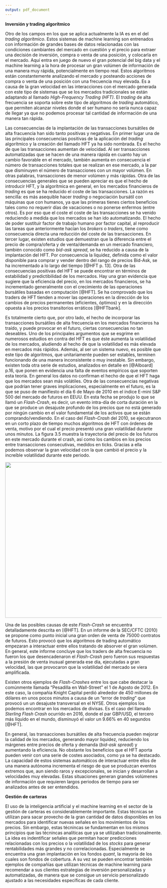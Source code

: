 ---
output: pdf_document
---


**Inversión y trading algorítmico**

\noindent
Otro de los campos en los que se aplica actualmente la IA es en el del *trading algorítmico*. Estos sistemas de machine learning son entrenados con información de grandes bases de datos relacionadas con las condiciones cambiantes del mercado en cuestión y el precio para extraer una decisión de inversión, compra o venta de una posición, y colocarla en el mercado. Aquí entra en juego de nuevo el gran potencial del big data y el machine learning a la hora de procesar un gran volúmen de información de una manera muy rápida, potencialmente en tiempo real. Estos algoritmos están constantemente analizando el mercado y posteando acciones de compra o venta de una posición con una frecuencia muy elevada. Es a causa de la gran velocidad en las interacciones con el mercado generada con este tipo de sistemas que se los mercados tradicionales se están adaptando al llamado *High-Frequency Trading (HFT)*. El *trading* de alta frecuencia se soporta sobre este tipo de algoritmos de *trading* automático, que permiten alcanzar niveles donde el ser humano no sería nunca capaz de llegar ya que no podemos procesar tal cantidad de información de una manera tan rápida.

\setlength\parskip{5ex}
\noindent
Las consecuencias de la implantación de las transacciones bursátiles de alta fracuencia han sido tanto positivas y negativas. En primer lugar una de las principales consecuencias positivas de la aplicación del *trading* algorítmico y la creación del llamado HFT ya ha sido nombrada. Es el hecho de que las transacciones aumentan de velocidad. Al ser transacciones automatizadas que se hacen de una manera rápida en cuanto hay un cambio favorable en el mercado, también aumenta en consecuencia el número de transacciones totales que se realizan en ese mercado, a la par que disminuyen el número de transacciones con un mayor volúmen. En otras palabras, transacciones de menor volúmen y más rápidas. Otra de las consecuencias generales que se pueden apreciar es que el hecho de introducir HFT, y la algorítmica en general, en los mercados financieros de *trading* es que se ha reducido el coste de las transacciones. La razón es sencilla: es más asequible hacer *trading* o negociación bursátil con máquinas que con humanos, ya que las primeras tienes ciertos beneficios tales como no requerir días de vacaciones o no ponerse enfermos (entre otros). Es por eso que el coste el coste de las transacciones se ha venido reduciendo a medida que los mercados se han ido automatizando. El hecho de poder sustituir factor de trabajo humano por factor capital, al reproducir las tareas que anteriormente hacían los *brokers* o *traders*, tiene como consecuencia directa una reducción del coste de las transacciones. En tercer lugar, existen estudios que demuestran que la diferencia entre el precio de compra/oferta y de venta/demanda en un mercado financiero, también conocido como *bid-ask spread*, se ha reducido a causa de la implantación del HFT. Por consecuencia la liquidez, definida como el valor disponible para comprar y vender dentro del rango de precios Bid-Ask, se ha incrementado a lo largo del tiempo [@HFT p. 13]. Otra de las consecuencias positivas del HFT se puede encontrar en términos de estabilidad y predictibilidad de los mercados. Hay una gran evidencia que sugiere que la eficiencia del precio, en los mercados financieros, se ha incrementado generalmente con el crecimiento de las operaciones bursátiles basadas en computación [@HFT]. Se ha comprovado que los traders de HFT tienden a mover las operaciones en la dirección de los cambios de precios permanentes (eficientes, óptimos) y en la dirección opuesta a los precios transitorios erráticos [@HFTbank].

\setlength\parskip{5ex}
\noindent
Es totalmente cierto que, por otro lado, el hecho de incorporar las transacciones bursátiles de alta frecuencia en los mercados financieros ha traído, y puede provocar en el futuro, ciertas consecuencias no tan deseables. Uno de los principales argumentos que se esgrime en numerosos estudios en contra del HFT es que éste aumenta la volatilidad de los mercados, aludiendo al hecho de que la volatilidad es más elevada en mercados más rápidos. Además, al ser un sistema nuevo, es posible que este tipo de algoritmos, que unitariamente pueden ser estables, terminen funcionando de una manera inconsistente o muy inestable. Sin embargo, existen toda otra serie de estudios, analizados en detalle en [@AIboard] p.16, que ponen en evidencia una falta de eventos empíricos que soporten esta teoría. En general los datos no confirman el hecho de que el HFT haga que los mercados sean más volátiles. Otra de las consecuencias negativas que podrían tener graves implicaciones, especialmente en el futuro, es la que se puso de manifiesto el día 6 de Mayo de 2010 en el índice E-mini S&P 500  del mercado de futuros en EEUU. En esta fecha se produjo lo que se llamó un *Flash-Crash*, es decir, un evento intra-día de corta duración en la que se produce un desajuste profundo de los precios que no está generado por ningún cambio en el valor fundamental de los activos que se están comprando/vendiendo. En el caso del *Flash-Crash* del 2010, se ejecutranon en un corto plazo de tiempo muchos algoritmos de HFT con órdenes de venta, motivo por el cual el precio presentó una gran volatilidad durante unos minutos. La figura 3.5 muestra la trayectoria del precio de los futuros en este mercado durante el crash, así como los cambios en los precios entre transacciones consecutivas, medidos en ticks. Gracias a ella podemos observar la gran velocidad con la que cambió el precio y la increíble volatilidad durante este periodo. 

\centering
![](flashcrash1.JPG){width=750px height=500}
\centering
  \captionof{figure}{Nivel de precios de los futuros Emini durante el flash crash y cambios en los precios entre transacciones consecutivas. Fuente: Implications of high-frequency trading for security markets, Oliver Linton, Soheil Mahmoodzadeh 2018}

\justifying
\setlength\parskip{5ex}
\noindent
Una de las posibles causas de este *Flash-Crash* se encuentra detalladamente descrita en [@HFT]. En un informe de la SEC/CFTC (2010) se propone como punto inicial una gran orden de venta de 75000 contratos de futuros. Esto provocó que los algoritmos de trading automático empezaran a interactuar entre ellos tratando de absorver el gran volúmen. En general, este informe concluye que los traders de alta frecuencia no fueron los que desencadenaron el *Flash-Crash* pero fueron sus respuestas a la presión de venta inusual generada ese día, ejecutadas a gran velocidad, las que provocaron que la volatilidad del mercado se viera amplificada.

\setlength\parskip{5ex}
\noindent
Existen otros ejemplos de *Flash-Crashes* entre los que cabe destacar la comúnmente llamada "Pesadilla en Wall-Street" el 1 de Agosto de 2012. En este caso, la compañia Knight Capital perdió alrededor de 450 millones de dólares en unos pocos minutos a causa de un "error de *trading*" que provocó un un desajuste transversal en el NYSE. Otros ejemplos los podemos encontrar en los mercados de divisas. Es el caso del llamado *Sterling Flash Crash* ocurrido en 2016, donde el par GBP/USD, el tercero más líquido en el mundo, disminuyó el valor un 9.66% en 40 segundos [@HFT].

\setlength\parskip{5ex}
\noindent
En general, las transacciones bursátiles de alta frecuencia pueden mejorar la calidad de los mercados, generando mayor liquidez, reduciendo los márgenes entre precios de oferta y demanda (*bid-ask spread*) y aumentando la eficiencia. No obstante los beneficios que el HFT aporta pueden venir con una serie de costes asociados, como ya se ha destacado. La capacidad de estos sistemas automáticos de interactuar entre ellos de una manera autónoma incrementa el riesgo de que se produzcan eventos extremos que, aun siendo raros y excepcionales, se inician y desarrollan a velocidades muy elevadas. Estas situaciones generan grandes volúmenes de información que requieren largos periodos de tiempo para ser analizados antes de ser entendidos.

\setlength\parskip{5ex}

**Gestión de carteras**

\noindent
El uso de la inteligencia artificial y el machine learning en el sector de la gestión de carteras es considerablemente importante. Estas técnicas se utilizan para sacar provecho de la gran cantidad de datos disponibles en los mercados para identificar nuevas señales en los movimientos de los precios. Sin embargo, estas técnincas se fundamentan en los mismos principios que las técnincas analíticas que ya se utilizaban tradicionalmente. La idea es indentificar señales que permitan hacer predicciones relacionadas con los precios o la volatilidad de los *stocks* para generar rentabilidades más grandes y no correlacionadas. Especialmente se encuentra una gran implantación en los fondos *quant*, la mayoría de los cuales son fondos de cobertura. A su vez se pueden encontrar también ejemplos de compañías que utilizan técnicas de machine learning para recomendar a sus clientes estrategias de inversión personalizadas y automatizadas, de manera que se consigue un servicio personalizado ajustado a las necesidades específicas de cada cliente.
